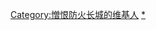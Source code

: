{{Userbox
  |id=-{<del>GFW</del>}-
  |id-c=black
  |id-s=11
  |id-fc=red
  |info=這個用戶非常憎恨'''[[防火长城|{{color|white|防火長城}}]]'''！
  |info-c=#9F0000
  |info-fc=white
  |info-s=10
  |border-c=#FF7A7A
}}<includeonly>[[Category:憎恨防火长城的维基人]]</includeonly><noinclude>
[[Category:憎恨防火长城的维基人|*]]</noinclude>